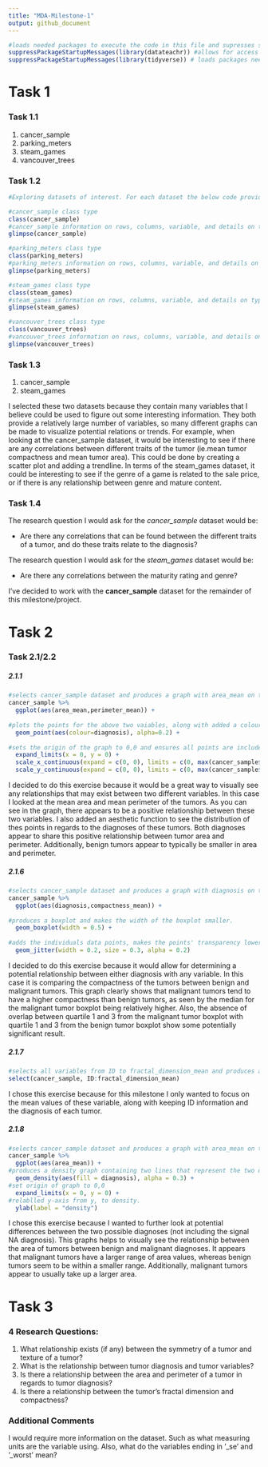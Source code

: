 ```yaml
---
title: "MDA-Milestone-1"
output: github_document
---
```


`````r
#loads needed packages to execute the code in this file and supresses startup messages
suppressPackageStartupMessages(library(datateachr)) #allows for access to the datasets in this file.
suppressPackageStartupMessages(library(tidyverse)) # loads packages needed for data visualization (ggplot2), and data manipulation (dplyr) that were used in this file.

`````

# Task 1
### Task 1.1
1. cancer_sample
2. parking_meters
3. steam_games
4. vancouver_trees

### Task 1.2
`````r
#Exploring datasets of interest. For each dataset the below code provides class type, number of rows, number of columns, variable names, and provides information on how data is provided (ie. numeric or characters). 

#cancer_sample class type
class(cancer_sample) 
#cancer_sample information on rows, columns, variable, and details on type of data (numeric or characters)
glimpse(cancer_sample) 

#parking_meters class type
class(parking_meters) 
#parking_meters information on rows, columns, variable, and details on type of data (numeric or characters)
glimpse(parking_meters)

#steam_games class type
class(steam_games) 
#steam_games information on rows, columns, variable, and details on type of data (numeric or characters)
glimpse(steam_games)

#vancouver_trees class type
class(vancouver_trees) 
#vancouver_trees information on rows, columns, variable, and details on type of data (numeric or characters)
glimpse(vancouver_trees)
`````

### Task 1.3
1. cancer_sample
2. steam_games

I selected these two datasets because they contain many variables that I believe could be used to figure out some interesting information. They both provide a relatively large number of variables, so many different graphs can be made to visualize potential relations or trends. For example, when looking at the cancer_sample dataset, it would be interesting to see if there are any correlations between different traits of the tumor (ie.mean tumor compactness and mean tumor area). This could be done by creating a scatter plot and adding a trendline. In terms of the steam_games dataset, it could be interesting to see if the genre of a game is related to the sale price, or if there is any relationship between genre and mature content. 

### Task 1.4
The research question I would ask for the *cancer_sample* dataset would be:

- Are there any correlations that can be found between the different traits of a tumor, and do these traits relate to the diagnosis? 

The research question I would ask for the *steam_games* dataset would be:

- Are there any correlations between the maturity rating and genre?

I've decided to work with the **cancer_sample** dataset for the remainder of this milestone/project.

# Task 2
### Task 2.1/2.2
##### 2.1.1
`````r
#selects cancer_sample dataset and produces a graph with area_mean on the x-axis and perimeter_mean on the y-axis.
cancer_sample %>%
  ggplot(aes(area_mean,perimeter_mean)) +
  
#plots the points for the above two vaiables, along with added a colour to the points to differentiate between the diagnosis of the tumor. An alpha of 0.2 was used to be able to see areas of overlap.
  geom_point(aes(colour=diagnosis), alpha=0.2) +
  
#sets the origin of the graph to 0,0 and ensures all points are included in the plot.
  expand_limits(x = 0, y = 0) +
  scale_x_continuous(expand = c(0, 0), limits = c(0, max(cancer_sample$area_mean)+100)) + 
  scale_y_continuous(expand = c(0, 0), limits = c(0, max(cancer_sample$perimeter_mean)+10))
`````

I decided to do this exercise because it would be a great way to visually see any relationships that may exist between two different variables. In this case I looked at the mean area and mean perimeter of the tumors. As you can see in the graph, there appears to be a positive relationship between these two variables. I also added an aesthetic function to see the distribution of thes points in regards to the diagnoses of these tumors. Both diagnoses appear to share this positive relationship between tumor area and perimeter. Additionally, benign tumors appear to typically be smaller in area and perimeter.

##### 2.1.6
`````r
#selects cancer_sample dataset and produces a graph with diagnosis on the x-axis and compactness_mean on the y-axis.
cancer_sample %>%
  ggplot(aes(diagnosis,compactness_mean)) +
  
#produces a boxplot and makes the width of the boxplot smaller.
  geom_boxplot(width = 0.5) +
  
#adds the individuals data points, makes the points' transparency lower and smaller, and shifts the points horizontally while keeping the vertical position the same.
  geom_jitter(width = 0.2, size = 0.3, alpha = 0.2)
`````

I decided to do this exercise because it would allow for determining a potential relationship between either diagnosis with any variable. In this case it is comparing the compactness of the tumors between benign and malignant tumors. This graph clearly shows that malignant tumors tend to have a higher compactness than benign tumors, as seen by the median for the malignant tumor boxplot being relatively higher. Also, the absence of overlap between quartile 1 and 3 from the malignant tumor boxplot with quartile 1 and 3 from the benign tumor boxplot show some potentially significant result.

##### 2.1.7
`````r
#selects all variables from ID to fractal_dimension_mean and produces a new tibble including only this information.
select(cancer_sample, ID:fractal_dimension_mean)
`````

I chose this exercise because for this milestone I only wanted to focus on the mean values of these variable, along with keeping ID information and the diagnosis of each tumor. 

##### 2.1.8
`````r
#selects cancer_sample dataset and produces a graph with area_mean on the x_axis.
cancer_sample %>%
  ggplot(aes(area_mean)) +
#produces a density graph containing two lines that represent the two different types of diagnoses with the area below each line filled. Alpha was used to add transparency to the the colour filled area.
  geom_density(aes(fill = diagnosis), alpha = 0.3) +
#set origin of graph to 0,0
  expand_limits(x = 0, y = 0) +
#relablled y-axis from y, to density.
  ylab(label = "density")
`````

I chose this exercise because I wanted to further look at potential differences between the two possible diagnoses (not including the signal NA diagnosis). This graphs helps to visually see the relationship between the area of tumors between benign and malignant diagnoses. It appears that malignant tumors have a larger range of area values, whereas benign tumors seem to be within a smaller range. Additionally, malignant tumors appear to usually take up a larger area.

# Task 3
### 4 Research Questions:
1. What relationship exists (if any) between the symmetry of a tumor and texture of a tumor?
2. What is the relationship between tumor diagnosis and tumor variables?
3. Is there a relationship between the area and perimeter of a tumor in regards to tumor diagnosis?
4. Is there a relationship between the tumor's fractal dimension and compactness?

### Additional Comments
I would require more information on the dataset. Such as what measuring units are the variable using. Also, what do the variables ending in '_se' and '_worst' mean?